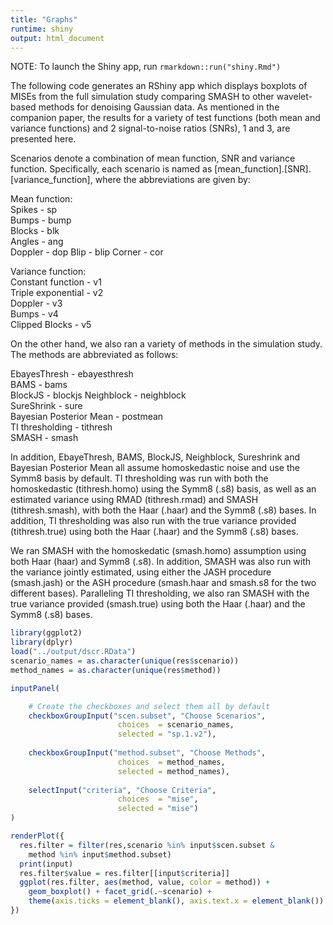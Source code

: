```yaml
---
title: "Graphs"
runtime: shiny
output: html_document
---
```


NOTE: To launch the Shiny app, run `rmarkdown::run("shiny.Rmd")`

The following code generates an RShiny app which displays boxplots of
MISEs from the full simulation study comparing SMASH to other
wavelet-based methods for denoising Gaussian data. As mentioned in the
companion paper, the results for a variety of test functions (both
mean and variance functions) and 2 signal-to-noise ratios (SNRs), 1
and 3, are presented here.

Scenarios denote a combination of mean function, SNR and variance
function. Specifically, each scenario is named as
[mean_function].[SNR].[variance_function], where the abbreviations are
given by:

Mean function:  
Spikes - sp  
Bumps - bump  
Blocks - blk  
Angles - ang  
Doppler - dop
Blip - blip
Corner - cor 

Variance function:  
Constant function - v1  
Triple exponential - v2  
Doppler - v3  
Bumps - v4  
Clipped Blocks - v5  

On the other hand, we also ran a variety of methods in the simulation
study. The methods are abbreviated as follows:

EbayesThresh - ebayesthresh  
BAMS - bams  
BlockJS - blockjs 
Neighblock - neighblock  
SureShrink - sure  
Bayesian Posterior Mean - postmean  
TI thresholding - tithresh  
SMASH - smash  

In addition, EbayeThresh, BAMS, BlockJS, Neighblock, Sureshrink and
Bayesian Posterior Mean all assume homoskedastic noise and use the
Symm8 basis by default. TI thresholding was run with both the
homoskedastic (tithresh.homo) using the Symm8 (.s8) basis, as well as
an estimated variance using RMAD (tithresh.rmad) and SMASH
(tithresh.smash), with both the Haar (.haar) and the Symm8 (.s8)
bases. In addition, TI thresholding was also run with the true
variance provided (tithresh.true) using both the Haar (.haar) and the
Symm8 (.s8) bases.

We ran SMASH with the homoskedatic (smash.homo) assumption using both
Haar (haar) and Symm8 (.s8). In addition, SMASH was also run with the
variance jointly estimated, using either the JASH procedure
(smash.jash) or the ASH procedure (smash.haar and smash.s8 for the two
different bases). Paralleling TI thresholding, we also ran SMASH with
the true variance provided (smash.true) using both the Haar (.haar)
and the Symm8 (.s8) bases.

```r
library(ggplot2)
library(dplyr)
load("../output/dscr.RData")
scenario_names = as.character(unique(res$scenario))
method_names = as.character(unique(res$method))

inputPanel(

    # Create the checkboxes and select them all by default
    checkboxGroupInput("scen.subset", "Choose Scenarios", 
                        choices  = scenario_names,
                        selected = "sp.1.v2"),
    
    checkboxGroupInput("method.subset", "Choose Methods", 
                        choices  = method_names,
                        selected = method_names),
    
    selectInput("criteria", "Choose Criteria", 
                        choices  = "mise",
                        selected = "mise")
)

renderPlot({
  res.filter = filter(res,scenario %in% input$scen.subset &
    method %in% input$method.subset)
  print(input)
  res.filter$value = res.filter[[input$criteria]]
  ggplot(res.filter, aes(method, value, color = method)) +
    geom_boxplot() + facet_grid(.~scenario) + 
    theme(axis.ticks = element_blank(), axis.text.x = element_blank())
})
```

